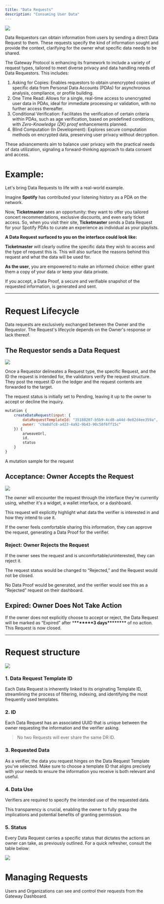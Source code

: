 ```yaml
---
title: "Data Requests"
description: "Consuming User Data"
---
```


![](https://files.readme.io/3cc08ce-image.png)

Data Requestors can obtain information from users by sending a direct Data Request to them. These requests specify the kind of information sought and provide the context, clarifying for the owner what specific data needs to be shared.

The Gateway Protocol is enhancing its framework to include a variety of request types, tailored to meet diverse privacy and data handling needs of Data Requestors. This includes:

1. Asking for Copies: Enables requestors to obtain unencrypted copies of specific data from Personal Data Accounts (PDAs) for asynchronous analysis, compliance, or profile building.
2. One Time Read: Allows for a single, real-time access to unencrypted user data in PDAs, ideal for immediate processing or validation, with no further access thereafter.
3. Conditional Verification: Facilitates the verification of certain criteria within PDAs, such as age verification, based on predefined conditions, with _Zero-Knowledge (ZK) proof_ enhancements planned.
4. Blind Computation (In Development): Explores secure computation methods on encrypted data, preserving user privacy without decryption.

These advancements aim to balance user privacy with the practical needs of data utilization, signaling a forward-thinking approach to data consent and access.

# Example:

Let's bring Data Requests to life with a real-world example.

Imagine **Spotify** has contributed your listening history as a PDA on the network.

Now, **Ticketmaster** sees an opportunity: they want to offer you tailored concert recommendations, exclusive discounts, and even early ticket access. So, when you visit their site, **Ticketmaster** sends a Data Request for your Spotify PDAs to curate an experience as individual as your playlists.

**A Data Request surfaced to you on the interface could look like:**

**Ticketmaster** will clearly outline the specific data they wish to access and the type of request this is. This will also surface the reasons behind this request and what the data will be used for.

**As the user**, you are empowered to make an informed choice: either grant them a copy of your data or keep your data private.

If you accept, a Data Proof, a secure and verifiable snapshot of the requested information, is generated and sent.

---

# Request Lifecycle

Data requests are exclusively exchanged between the Owner and the Requestor. The Request's lifecycle depends on the Owner's response or lack thereof.

## The Requestor sends a Data Request

![](https://files.readme.io/70b0a58-image.png)

Once a Requestor delineates a Request type, the specific Request, and the ID the request is intended for, the validators verify the request structure. They post the request ID on the ledger and the request contents are forwarded to the target.

The request status is initially set to Pending, leaving it up to the owner to accept or decline the inquiry.

```javascript
mutation {
	createDataRequest(input: {
		dataRequestTemplateId: "35188207-b5b9-4cd8-a44d-0e82d4ee359a",
		owner: "c9a8dfc8-a423-4a92-9b43-90c50f6ff15c"
	}) {
		arweaveUrl,
		id,
		status
	}
}
```

A mutation sample for the request

## Acceptance: Owner Accepts the Request

![](https://files.readme.io/1eac742-image.png)

The owner will encounter the request through the interface they're currently using, whether it's a widget, a wallet interface, or a dashboard.

This request will explicitly highlight what data the verifier is interested in and how they intend to use it.

If the owner feels comfortable sharing this information, they can approve the request, generating a Data Proof for the verifier.

### Reject: **Owner Rejects the Request**

If the owner sees the request and is uncomfortable/uninterested, they can reject it.

The request status would be changed to “Rejected,” and the Request would not be closed.

No Data Proof would be generated, and the verifier would see this as a “Rejected” request on their dashboard.

## Expired: **Owner Does Not Take Action**

If the owner does not explicitly choose to accept or reject, the Data Request will be marked as “Expired” after \***\*\*\*\*\*\*\***3 days\***\*\*\*\*\*\*\*** of no action. This Request is now closed.

---

# Request structure

![](https://files.readme.io/46eda63-image.png)

### 1. Data Request Template ID

Each Data Request is inherently linked to its originating Template ID, streamlining the process of filtering, indexing, and identifying the most frequently used templates.

### 2. ID

Each Data Request has an associated UUID that is unique between the owner requesting the information and the verifier asking.

> No two Requests will ever share the same DR ID.

### 3. Requested Data

As a verifier, the data you request hinges on the Data Request Template you've selected. Make sure to choose a template ID that aligns precisely with your needs to ensure the information you receive is both relevant and useful.

### 4. Data Use

Verifiers are required to specify the intended use of the requested data.

This transparency is crucial, enabling the owner to fully grasp the implications and potential benefits of granting permission.

### 5. Status

Every Data Request carries a specific status that dictates the actions an owner can take, as previously outlined. For a quick refresher, consult the table below:

![](https://files.readme.io/4e3a691-image.png)

# Managing Requests

Users and Organizations can see and control their requests from the Gateway Dashboard.
